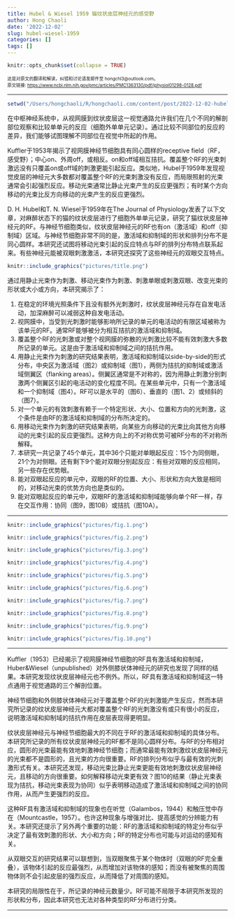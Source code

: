 ```yaml
---
title: Hubel & Wiesel 1959 猫纹状皮层神经元的感受野
author: Hong Chaoli
date: '2022-12-02'
slug: hubel-wiesel-1959
categories: []
tags: []
---
```


```r
knitr::opts_chunk$set(collapse = TRUE)
```

<span style="font-size:10px;">这是对原文的翻译和解读，纠错和讨论请发邮件至 hongchl3@outlook.com。<br/>
原文链接: [https://www.ncbi.nlm.nih.gov/pmc/articles/PMC1363130/pdf/jphysiol01298-0128.pdf](https://www.ncbi.nlm.nih.gov/pmc/articles/PMC1363130/pdf/jphysiol01298-0128.pdf)</span>

---

```r
setwd("/Users/hongchaoli/R/hongchaoli.com/content/post/2022-12-02-hubel-wiesel-1959/pictures")
```

在中枢神经系统中，从视网膜到纹状皮层这一视觉通路允许我们在几个不同的解剖部位观察和比较单单元的反应（细胞外单单元记录）。通过比较不同部位的反应的差异，我们能够试图理解不同部位在视觉中所起的作用。

Kuffler于1953年揭示了视网膜神经节细胞具有同心圆样的receptive field（RF，感受野）；中心on、外周off，或相反。on和off域相互拮抗。覆盖整个RF的光束刺激远没有只覆盖on或off域的刺激更能引起反应。类似地，Hubel于1959年发现视觉皮层的神经元大多数都对覆盖整个RF的光束刺激没有反应，而局限照射的光束通常会引起强烈反应。移动光束通常比静止光束产生的反应更强烈；有时某个方向移动的光束比反方向移动的光束产生的反应更强烈。

D. H. Hubel和T. N. Wiesel于1959年在The Journal of Physiology发表了以下文章，对麻醉状态下的猫的纹状皮层进行了细胞外单单元记录，研究了猫纹状皮层神经元的RF。与神经节细胞类似，纹状皮层神经元的RF也有on（激活域）和off（抑制域）区域。与神经节细胞非常不同的是，激活域和抑制域的形状和排列分布不是同心圆样。本研究还试图将移动光束引起的反应特点与RF的排列分布特点联系起来。有些神经元能被双眼刺激激活，本研究还探究了这些神经元的双眼交互特点。

```r
knitr::include_graphics("pictures/title.png")
```

通过用静止光束作为刺激、移动光束作为刺激、刺激单眼或刺激双眼、改变光束的形状或大小或方向，本研究揭示了：

1. 在稳定的环境光照条件下且没有额外光刺激时，纹状皮层神经元存在自发电活动，加深麻醉可以减弱这种自发电活动。
2. 视网膜中，当受到光刺激时能够影响所记录的单元的电活动的有限区域被称为该单元的RF。通常RF能够被分为相互拮抗的激活域和抑制域。
3. 覆盖整个RF的光刺激或对整个视网膜的弥散的光刺激比较不能有效刺激大多数所记录的单元。这是由于激活域和抑制域之间的拮抗作用。
4. 用静止光束作为刺激的研究结果表明，激活域和抑制域以side-by-side的形式分布，中央区为激活域（图2）或抑制域（图1），两侧为拮抗的抑制域或激活域侧翼区（flanking areas）。侧翼区通常是不对称的，因为用静止刺激分别刺激两个侧翼区引起的电活动的变化程度不同。在某些单元中，只有一个激活域和一个抑制域（图4）。RF可以是水平的（图6）、垂直的（图1、2）或倾斜的（图7）。
5. 对一个单元的有效刺激有赖于一个特定形状、大小、位置和方向的光刺激，这个条件是由RF的激活域和抑制域的分布所决定的。
6. 用移动光束作为刺激的研究结果表明，向某些方向移动的光束比向其他方向移动的光束引起的反应更强烈。这种方向上的不对称优势可被RF分布的不对称所解释。
7. 本研究一共记录了45个单元，其中36个只能对单眼起反应：15个为同侧眼，21个为对侧眼。还有剩下9个能对双眼分别起反应：有些对双眼的反应相同，另一些存在优势眼。
8. 能对双眼起反应的单元中，双眼的RF的位置、大小、形状和方向大致是相同的，对移动光束的优势方向也是类似的。
9. 能对双眼起反应的单元中，双眼RF的激活域和抑制域能够向单个RF一样，存在交互作用：协同（图9，图10B）或拮抗（图10A）。

---

```r
knitr::include_graphics("pictures/fig.1.png")
```

```r
knitr::include_graphics("pictures/fig.2.png")
```

```r
knitr::include_graphics("pictures/fig.3.png")
```

```r
knitr::include_graphics("pictures/fig.4.png")
```

```r
knitr::include_graphics("pictures/fig.5.png")
```

```r
knitr::include_graphics("pictures/fig.6.png")
```

```r
knitr::include_graphics("pictures/fig.7.png")
```

```r
knitr::include_graphics("pictures/fig.8.png")
```

```r
knitr::include_graphics("pictures/fig.9.png")
```

```r
knitr::include_graphics("pictures/fig.10.png")
```

---

Kuffler（1953）已经揭示了视网膜神经节细胞的RF具有激活域和抑制域，Huber&Wiesel（unpublished）对外侧膝状体神经元的研究也发现了同样的结果。本研究发现纹状皮层神经元也不例外。所以，RF具有激活域和抑制域这一特点通用于视觉通路的三个解剖位置。

神经节细胞和外侧膝状体神经元对于覆盖整个RF的光刺激能产生反应，然而本研究所记录的纹状皮层神经元大都对覆盖整个RF的光刺激没有或只有很小的反应，说明激活域和抑制域的拮抗作用在皮层表现得更明显。

纹状皮层神经元与神经节细胞最大的不同在于RF的激活域和抑制域的具体分布。本研究所记录的所有纹状皮层神经元的RF都不是同心圆样分布。与RF的分布相对应，圆形的光束最能有效地刺激神经节细胞；而通常最能有效刺激纹状皮层神经元的光束都不是圆形的，且光束的方向很重要。RF的排列分布似乎与最有效的光刺激形式有关。本研究还发现，移动光束比静止光束更能有效地刺激纹状皮层神经元，且移动的方向很重要。如何解释移动光束更有效？图10的结果（静止光束表现为拮抗，移动光束表现为协同）似乎表明移动造成了激活域和抑制域之间的协同作用，从而产生更强烈的反应。

这种RF具有激活域和抑制域的现象也在听觉（Galambos，1944）和触压觉中存在（Mountcastle，1957）。也许这种现象与增强对比、提高感觉的分辨能力有关。本研究还提示了另外两个重要的功能：RF的激活域和抑制域的特定分布似乎决定了最有效刺激的形状、大小和方向；RF的特定分布也可能与对运动的感知有关。

从双眼交互的研究结果可以联想到，当双眼聚焦于某个物体时（双眼的RF完全重叠），该物体引起的反应最强烈，从而增加对该物体的感知；而没有被聚焦的周围物体则不会引起皮层的强烈反应，从而降低了对周围的感知。

本研究的局限性在于，所记录的神经元数量少。RF可能不局限于本研究所发现的形状和分布，因此本研究也无法对各种类型的RF分布进行分类。

---


